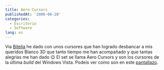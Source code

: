 ```yaml
---
title: Aero Cursors
publishedAt: '2006-06-28'
categories:
  - Escritorio
  - Software
lang: es
---
```


Via [Bitelia](http://www.bitelia.com/2006/06/28/cursores-aero-de-windows-vista-en-descarga-directa/) he dado con unos cursores que han logrado desbancar a mis queridos Blanco 3D que tanto tiempo me han acompañado y que tantas alegrias me han dado 😉 El set se llama Aero Cursors y son los cursores de la última _build_ del Windows Vista. Podeis ver como son en este [pantallazo](/images/legacy/aerocursors.png 'Aero Cursors').
